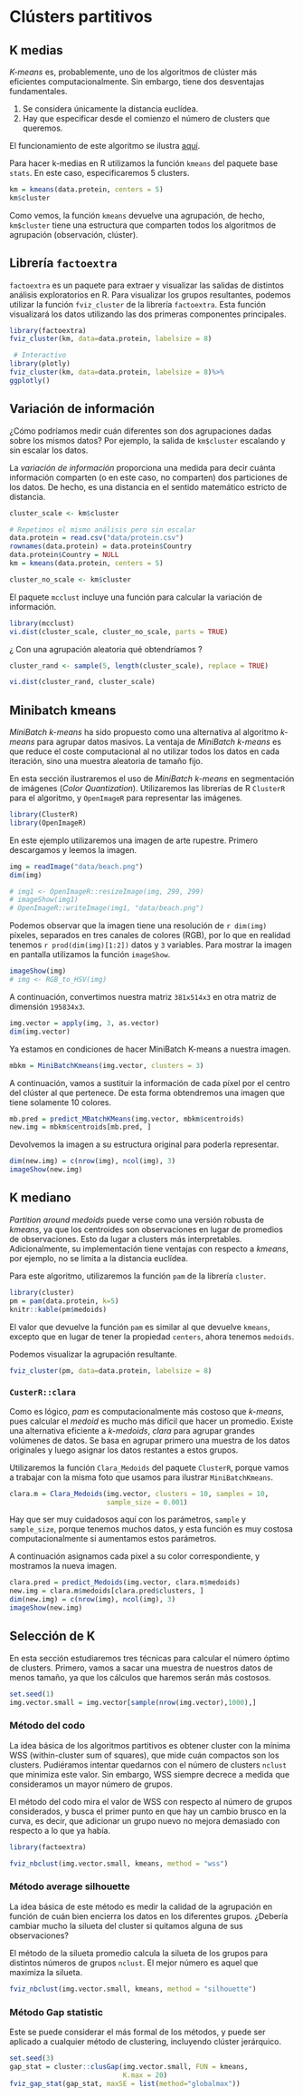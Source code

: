 # Clústers partitivos{#kmeans}

## K medias

*K-means* es, probablemente, uno de los algoritmos de clúster más eficientes computacionalmente. Sin embargo, tiene dos desventajas fundamentales.

1. Se considera únicamente la distancia euclídea.
2. Hay que especificar desde el comienzo el número de clusters que queremos.

El funcionamiento de este algoritmo se ilustra [aquí](https://www.naftaliharris.com/blog/visualizing-k-means-clustering/).

Para hacer k-medias en R utilizamos la función `kmeans` del paquete base `stats`. En este caso, especificaremos 5 clusters.

<!-- ```{r} -->
<!-- data.protein = read.csv("data/protein.csv") -->
<!-- rownames(data.protein) = data.protein$Country -->
<!-- data.protein$Country = NULL -->
<!-- data.protein = as.data.frame(scale(data.protein)) -->
<!-- ``` -->


```r
km = kmeans(data.protein, centers = 5)
km$cluster 
```

Como vemos, la función `kmeans` devuelve una agrupación, de hecho, `km$cluster` tiene una estructura que comparten todos los algoritmos de agrupación (observación, clúster).

## Librería `factoextra`

`factoextra` es un paquete para extraer y visualizar las salidas de distintos análisis exploratorios en R.
<!-- Para instalarlo desde [github](https://github.com/kassambara/factoextra), primero necesitamos instalar la librería `devtools`. -->
Para visualizar los grupos resultantes, podemos utilizar la función `fviz_cluster` de la librería `factoextra`. Esta función visualizará los datos utilizando las dos primeras componentes principales.

```r
library(factoextra)
fviz_cluster(km, data=data.protein, labelsize = 8)

 # Interactivo
library(plotly)
fviz_cluster(km, data=data.protein, labelsize = 8)%>%
ggplotly()
```


## Variación de información

¿Cómo podríamos medir cuán diferentes son dos agrupaciones dadas sobre los mismos datos? Por ejemplo, la salida de `km$cluster` escalando y sin escalar los datos.

La *variación de información* proporciona una medida para decir cuánta información comparten (o en este caso, no comparten) dos particiones de los datos. De hecho, es una distancia en el sentido matemático estricto de distancia. 

```r
cluster_scale <- km$cluster

# Repetimos el mismo análisis pero sin escalar
data.protein = read.csv("data/protein.csv")
rownames(data.protein) = data.protein$Country
data.protein$Country = NULL
km = kmeans(data.protein, centers = 5)

cluster_no_scale <- km$cluster

```

El paquete `mcclust` incluye una función para calcular la variación de información.

```r
library(mcclust)
vi.dist(cluster_scale, cluster_no_scale, parts = TRUE)
```

¿ Con una agrupación aleatoria qué obtendríamos ?

```r
cluster_rand <- sample(5, length(cluster_scale), replace = TRUE)

vi.dist(cluster_rand, cluster_scale)
```


## Minibatch kmeans

*MiniBatch k-means* ha sido propuesto como una alternativa al algoritmo *k-means* para agrupar datos masivos. La ventaja de *MiniBatch k-means* es que reduce el coste computacional al no utilizar todos los datos en cada iteración, sino una muestra aleatoria de tamaño fijo.

En esta sección ilustraremos el uso de *MiniBatch k-means* en segmentación de imágenes (*Color Quantization*). Utilizaremos las librerías de R `ClusterR` para el algoritmo, y `OpenImageR` para representar las imágenes.

```r
library(ClusterR)
library(OpenImageR)
```

En este ejemplo utilizaremos una imagen de arte rupestre. Primero descargamos y leemos la imagen.

```r
img = readImage("data/beach.png")
dim(img)
```

```r
# img1 <- OpenImageR::resizeImage(img, 299, 299)
# imageShow(img1)
# OpenImageR::writeImage(img1, "data/beach.png")
```


Podemos observar que la imagen tiene una resolución de `r dim(img)` píxeles, separados en tres canales de colores (RGB), por lo que en realidad tenemos `r prod(dim(img)[1:2])` datos y `3` variables. Para mostrar la imagen en pantalla utilizamos la función `imageShow`.

```r
imageShow(img)
# img <- RGB_to_HSV(img)
```

A continuación, convertimos nuestra matriz `381x514x3` en otra matriz de dimensión `195834x3`.

```r
img.vector = apply(img, 3, as.vector)
dim(img.vector)
```

Ya estamos en condiciones de hacer MiniBatch K-means a nuestra imagen.

```r
mbkm = MiniBatchKmeans(img.vector, clusters = 3)
```

A continuación, vamos a sustituir la información de cada píxel por el centro del clúster al que pertenece. De esta forma obtendremos una imagen que tiene solamente 10 colores.

```r
mb.pred = predict_MBatchKMeans(img.vector, mbkm$centroids)
new.img = mbkm$centroids[mb.pred, ] 
```

Devolvemos la imagen a su estructura original para poderla representar.

```r
dim(new.img) = c(nrow(img), ncol(img), 3) 
imageShow(new.img)
```

## K mediano

*Partition around medoids* puede verse como una versión robusta de *kmeans*, ya que los centroides son observaciones en lugar de promedios de observaciones. Esto da lugar a clusters más interpretables. Adicionalmente, su implementación tiene ventajas con respecto a *kmeans*, por ejemplo, no se limita a la distancia euclídea.

Para este algoritmo, utilizaremos la función `pam` de la librería `cluster`.

```r
library(cluster)
pm = pam(data.protein, k=5)
knitr::kable(pm$medoids)
```

El valor que devuelve la función `pam` es similar al que devuelve `kmeans`, excepto que en lugar de tener la propiedad `centers`, ahora tenemos `medoids`.

Podemos visualizar la agrupación resultante.

```r
fviz_cluster(pm, data=data.protein, labelsize = 8)
```


### `CusterR::clara`

Como es lógico, *pam* es computacionalmente más costoso que *k-means*, pues calcular el *medoid* es mucho más difícil que hacer un promedio. Existe una alternativa eficiente a *k-medoids*, *clara* para agrupar grandes volúmenes de datos. Se basa en agrupar primero una muestra de los datos originales y luego asignar los datos restantes a estos grupos.

Utilizaremos la función `Clara_Medoids` del paquete `ClusterR`, porque vamos a trabajar con la misma foto que usamos para ilustrar `MiniBatchKmeans`.

```r
clara.m = Clara_Medoids(img.vector, clusters = 10, samples = 10,
                        sample_size = 0.001)
```

Hay que ser muy cuidadosos aquí con los parámetros, `sample` y `sample_size`, porque tenemos muchos datos, y esta función es muy costosa computacionalmente si aumentamos estos parámetros.

A continuación asignamos cada pixel a su color correspondiente, y mostramos la nueva imagen.

```r
clara.pred = predict_Medoids(img.vector, clara.m$medoids)
new.img = clara.m$medoids[clara.pred$clusters, ] 
dim(new.img) = c(nrow(img), ncol(img), 3) 
imageShow(new.img)
```

## Selección de K

En esta sección estudiaremos tres técnicas para calcular el número óptimo de clusters. Primero, vamos a sacar una muestra de nuestros datos de menos tamaño, ya que los cálculos que haremos serán más costosos.

```r
set.seed(1)
img.vector.small = img.vector[sample(nrow(img.vector),1000),]
```

### Método del codo

La idea básica de los algoritmos partitivos es obtener cluster con la mínima WSS (within-cluster sum of squares), que mide cuán compactos son los clusters. Pudiéramos intentar quedarnos con el número de clusters `nclust` que minimiza este valor. Sin embargo, WSS siempre decrece a medida que consideramos un mayor número de grupos. 

El método del codo mira el valor de WSS con respecto al número de grupos considerados, y busca el primer punto en que hay un cambio brusco en la curva, es decir, que adicionar un grupo nuevo no mejora demasiado con respecto a lo que ya había.

```r
library(factoextra)

fviz_nbclust(img.vector.small, kmeans, method = "wss")

```

### Método average silhouette

La idea básica de este método es medir la calidad de la agrupación en función de cuán bien encierra los datos en los diferentes grupos. ¿Debería cambiar mucho la silueta del cluster si quitamos alguna de sus observaciones?

El método de la silueta promedio calcula la silueta de los grupos para distintos números de grupos `nclust`. El mejor número es aquel que maximiza la silueta.

```r
fviz_nbclust(img.vector.small, kmeans, method = "silhouette")
```

### Método Gap statistic

Este se puede considerar el más formal de los métodos, y puede ser aplicado a cualquier método de clustering, incluyendo clúster jerárquico.

```r
set.seed(3)
gap_stat = cluster::clusGap(img.vector.small, FUN = kmeans, 
                            K.max = 20)
fviz_gap_stat(gap_stat, maxSE = list(method="globalmax"))

```

<!-- ## spark kmeans -->
